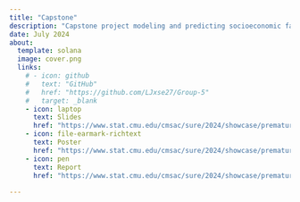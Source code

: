 ```yaml
---
title: "Capstone"
description: "Capstone project modeling and predicting socioeconomic factors influencing premature deaths in the US for SURE 2024 At Carnegie Mellon University"
date: July 2024
about:
  template: solana
  image: cover.png
  links:
    # - icon: github
    #   text: "GitHub"
    #   href: "https://github.com/LJxse27/Group-5"
    #   target: _blank
    - icon: laptop
      text: Slides
      href: "https://www.stat.cmu.edu/cmsac/sure/2024/showcase/premature_deaths/slides.pdf"
    - icon: file-earmark-richtext
      text: Poster
      href: "https://www.stat.cmu.edu/cmsac/sure/2024/showcase/premature_deaths/poster.pdf"
    - icon: pen
      text: Report
      href: "https://www.stat.cmu.edu/cmsac/sure/2024/showcase/premature_deaths/report.html"
    
---
```


